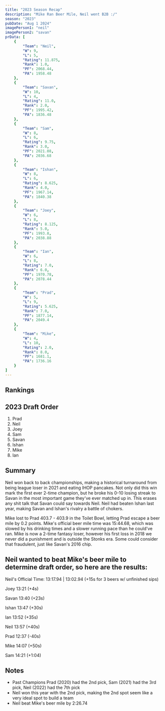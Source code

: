 ```yaml
---
title: "2023 Season Recap"
description: "Mike Ran Beer Mile, Neil went B2B :/"
season: "2023"
pubDate: "Aug 1 2024"
imagePerson1: "neil"
imagePerson2: "savan"
prData: [
    {
        "Team": "Neil",
        "W": 9,
        "L": 5,
        "Rating": 11.875,
        "Rank": 1.0,
        "PF": 2068.44,
        "PA": 1958.48
    },
    {
        "Team": "Savan",
        "W": 10,
        "L": 4,
        "Rating": 11.0,
        "Rank": 2.0,
        "PF": 1995.42,
        "PA": 1836.48
    },
    {
        "Team": "Sam",
        "W": 8,
        "L": 6,
        "Rating": 9.75,
        "Rank": 3.0,
        "PF": 2021.08,
        "PA": 2036.68
    },
    {
        "Team": "Ishan",
        "W": 8,
        "L": 6,
        "Rating": 8.625,
        "Rank": 4.0,
        "PF": 1967.14,
        "PA": 1840.38
    },
    {
        "Team": "Joey",
        "W": 6,
        "L": 8,
        "Rating": 8.125,
        "Rank": 5.0,
        "PF": 1993.8,
        "PA": 2038.88
    },
    {
        "Team": "Ian",
        "W": 6,
        "L": 8,
        "Rating": 7.0,
        "Rank": 6.0,
        "PF": 1970.78,
        "PA": 2078.44
    },
    {
        "Team": "Prad",
        "W": 5,
        "L": 9,
        "Rating": 5.625,
        "Rank": 7.0,
        "PF": 1877.14,
        "PA": 2049.4
    },
    {
        "Team": "Mike",
        "W": 4,
        "L": 10,
        "Rating": 2.0,
        "Rank": 8.0,
        "PF": 1681.1,
        "PA": 1736.16
    }
]
---
```



## Rankings

<PowerRankingTable client:load data={frontmatter.prData} />

## 2023 Draft Order
1. Prad
2. Neil
3. Joey            
4. Sam
5. Savan
6. Ishan
7. Mike
8. Ian

## Summary

Neil won back to back championships, making a historical turnaround from being league loser in 2021 and eating IHOP pancakes. Not only did this win
mark the first ever 2-time champion, but he broke his 0-10 losing streak to Savan in the most important game they've ever matched up in. This erases 
any shit talk that Savan could say towards Neil. Neil had beaten Ishan last year, making Savan and Ishan's rivalry a battle of chokers.

Mike lost to Prad 403.7 - 403.9 in the Toilet Bowl, letting Prad escape a beer mile by 0.2 points. Mike's official beer mile time was 15:44.68, which
was slowed by his drinking times and a slower running pace than he could've ran. Mike is now a 2-time fantasy loser, however his first loss in 2018
we never did a punishment and is outside the Stonks era. Some could consider that fraudulent, just like Savan's 2016 chip. 

## Neil wanted to beat Mike's beer mile to determine draft order, so here are the results:

Neil's Official Time: 13:17.94 | 13:02.94 (+15s for 3 beers w/ unfinished sips)

Joey 13:21 (+4s)

Savan 13:40 (+23s)

Ishan 13:47 (+30s)

Ian 13:52 (+35s)

Neil 13:57 (+40s)

Prad 12:37 (-40s)

Mike 14:07 (+50s)

Sam 14:21 (+1:04)

## Notes
* Past Champions Prad (2020) had the 2nd pick, Sam (2021) had the 3rd pick, Neil (2022) had the 7th pick
* Neil won this year with the 2nd pick, making the 2nd spot seem like a very ideal spot to build a team
* Neil beat Mike's beer mile by 2:26.74